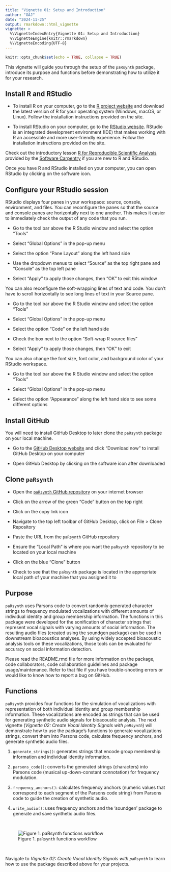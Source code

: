 ```yaml
---
title: "Vignette 01: Setup and Introduction"
author: "GAJ"
date: "2024-11-25"
output: rmarkdown::html_vignette
vignette: >
  %\VignetteIndexEntry{Vignette 01: Setup and Introduction}
  %\VignetteEngine{knitr::rmarkdown}
  %\VignetteEncoding{UTF-8}
---
```


```r

knitr::opts_chunk$set(echo = TRUE, collapse = TRUE)
```

This vignette will guide you through the setup of the `paRsynth` package, introduce its purpose and functions before demonstrating how to utilize it for your research.

<h2>Install R and RStudio</h2>

* To install R on your computer, go to the [R project website](https://www.r-project.org/) and download the latest version of R for your operating system (Windows, macOS, or Linux). Follow the installation instructions provided on the site.

* To install RStudio on your computer, go to the [RStudio website](https://posit.co/download/rstudio-desktop/). RStudio is an integrated development environment (IDE) that makes working with R an accessible and more user-friendly experience. Follow the installation instructions provided on the site.

Check out the introductory lesson [R for Reproducible Scientific Analysis](https://swcarpentry.github.io/r-novice-gapminder/) provided by the [Software Carpentry](https://software-carpentry.org/) if you are new to R and RStudio.

Once you have R and RStudio installed on your computer, you can open RStudio by clicking on the software icon.

<h2>Configure your RStudio session</h2>

RStudio displays four panes in your workspace: source, console, environment, and files. You can reconfigure the panes so that the source and console panes are horizontally next to one another. This makes it easier to immediately check the output of any code that you run.

* Go to the tool bar above the R Studio window and select the option "Tools"

* Select "Global Options" in the  pop-up menu

* Select the option "Pane Layout" along the left hand side

* Use the dropdown menus to select "Source" as the top right pane and "Console" as the top left pane

* Select "Apply" to apply those changes, then "OK" to exit this window 

You can also reconfigure the soft-wrapping lines of text and code. You don't have to scroll horizontally to see long lines of text in your Source pane.

* Go to the tool bar above the R Studio window and select the option "Tools"

* Select "Global Options" in the  pop-up menu

* Select the option "Code" on the left hand side

* Check the box next to the option "Soft-wrap R source files"

* Select "Apply" to apply those changes, then "OK" to exit 

You can also change the font size, font color, and background color of your RStudio workspace. 

* Go to the tool bar above the R Studio window and select the option "Tools"

* Select "Global Options" in the  pop-up menu

* Select the option "Appearance" along the left hand side to see some different options

<h2>Install GitHub</h2>

You will need to install GitHub Desktop to later clone the `paRsynth` package on your local machine.

* Go to the [GitHub Desktop website](https://github.com/apps/desktop) and click "Download now" to install GitHub Desktop on your computer

* Open GitHub Desktop by clicking on the software icon after downloaded 

<h2>Clone `paRsynth`</h2>

* Open the [`paRsynth` GitHub repository](https://github.com/gsvidaurre/paRsynth) on your internet browser

* Click on the arrow of the green "Code" button on the top right 

* Click on the copy link icon

* Navigate to the top left toolbar of GitHub Desktop, click on File > Clone Repository

* Paste the URL from the `paRsynth` GitHub repository

* Ensure the "Local Path" is where you want the `paRsynth` repository to be located on your local machine

* Click on the blue "Clone" button 

* Check to see that the `paRsynth` package is located in the appropriate local path of your machine that you assigned it to

<h2>Purpose</h2>

`paRsynth` uses Parsons code to convert randomly generated character strings to frequency modulated vocalizations with different amounts of individual identity and group membership information. The functions in this package were developed for the sonification of character strings that represent vocal signals with varying amounts of social information. The resulting audio files (created using the soundgen package) can be used in downstream bioacoustics analyses. By using widely accepted bioacoustic analysis tools on these vocalizations, those tools can be evaluated for accuracy on social information detection.

Please read the README.rmd file for more information on the package, code collaborators, code collaboration guidelines and package usage/maintenance. Refer to that file if you have trouble-shooting errors or would like to know how to report a bug on GitHub.

<h2>Functions</h2>

`paRsynth` provides four functions for the simulation of vocalizations with representation of both individual identity and group membership information. These vocalizations are encoded as strings that can be used for generating synthetic audio signals for bioacoustic analysis. The next vignette (*Vignette 02: Create Vocal Identity Signals with `paRsynth`*) will demonstrate how to use the package's functions to generate vocalizations strings, convert them into Parsons code, calculate frequency anchors, and generate synthetic audio files.

1. `generate_strings()`: generates strings that encode group membership information and individual identity information.

2. `parsons_code()`: converts the generated strings (characters) into Parsons code (musical up-down-constant connotation) for frequency modulation.

3. `frequency_anchors()`: calculates frequency anchors (numeric values that correspond to each segment of the Parsons code string) from Parsons code to guide the creation of synthetic audio.

4. `write_audio()`: uses frequency anchors and the 'soundgen' package to generate and save synthetic audio files.

<br>

![Figure 1. `paRsynth` functions workflow](./images/paRsynth_methods_workflow_horizontal_vignette.png)

<br>

Navigate to *Vignette 02: Create Vocal Identity Signals with `paRsynth`* to learn how to use the package described above for your projects.
